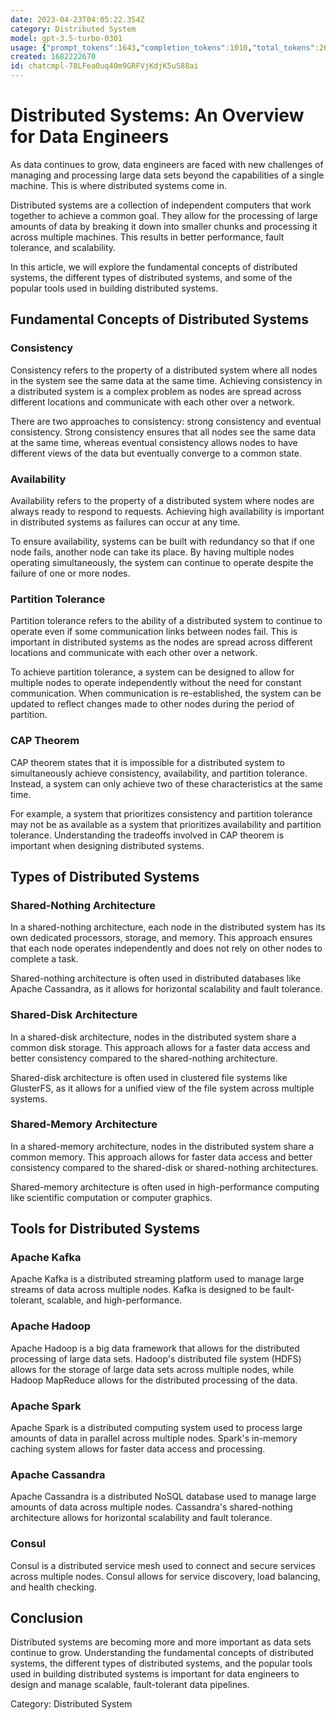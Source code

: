 ```yaml
---
date: 2023-04-23T04:05:22.354Z
category: Distributed System
model: gpt-3.5-turbo-0301
usage: {"prompt_tokens":1643,"completion_tokens":1010,"total_tokens":2653}
created: 1682222670
id: chatcmpl-78LFea0uq40m9GRFVjKdjK5uS88ai
---
```


# Distributed Systems: An Overview for Data Engineers

As data continues to grow, data engineers are faced with new challenges of managing and processing large data sets beyond the capabilities of a single machine. This is where distributed systems come in.

Distributed systems are a collection of independent computers that work together to achieve a common goal. They allow for the processing of large amounts of data by breaking it down into smaller chunks and processing it across multiple machines. This results in better performance, fault tolerance, and scalability.

In this article, we will explore the fundamental concepts of distributed systems, the different types of distributed systems, and some of the popular tools used in building distributed systems.


## Fundamental Concepts of Distributed Systems

### Consistency

Consistency refers to the property of a distributed system where all nodes in the system see the same data at the same time. Achieving consistency in a distributed system is a complex problem as nodes are spread across different locations and communicate with each other over a network. 

There are two approaches to consistency: strong consistency and eventual consistency. Strong consistency ensures that all nodes see the same data at the same time, whereas eventual consistency allows nodes to have different views of the data but eventually converge to a common state.

### Availability

Availability refers to the property of a distributed system where nodes are always ready to respond to requests. Achieving high availability is important in distributed systems as failures can occur at any time.

To ensure availability, systems can be built with redundancy so that if one node fails, another node can take its place. By having multiple nodes operating simultaneously, the system can continue to operate despite the failure of one or more nodes.

### Partition Tolerance

Partition tolerance refers to the ability of a distributed system to continue to operate even if some communication links between nodes fail. This is important in distributed systems as the nodes are spread across different locations and communicate with each other over a network.

To achieve partition tolerance, a system can be designed to allow for multiple nodes to operate independently without the need for constant communication. When communication is re-established, the system can be updated to reflect changes made to other nodes during the period of partition.

### CAP Theorem

CAP theorem states that it is impossible for a distributed system to simultaneously achieve consistency, availability, and partition tolerance. Instead, a system can only achieve two of these characteristics at the same time.

For example, a system that prioritizes consistency and partition tolerance may not be as available as a system that prioritizes availability and partition tolerance. Understanding the tradeoffs involved in CAP theorem is important when designing distributed systems.


## Types of Distributed Systems

### Shared-Nothing Architecture

In a shared-nothing architecture, each node in the distributed system has its own dedicated processors, storage, and memory. This approach ensures that each node operates independently and does not rely on other nodes to complete a task.

Shared-nothing architecture is often used in distributed databases like Apache Cassandra, as it allows for horizontal scalability and fault tolerance.

### Shared-Disk Architecture

In a shared-disk architecture, nodes in the distributed system share a common disk storage. This approach allows for a faster data access and better consistency compared to the shared-nothing architecture.

Shared-disk architecture is often used in clustered file systems like GlusterFS, as it allows for a unified view of the file system across multiple systems.

### Shared-Memory Architecture

In a shared-memory architecture, nodes in the distributed system share a common memory. This approach allows for faster data access and better consistency compared to the shared-disk or shared-nothing architectures.

Shared-memory architecture is often used in high-performance computing like scientific computation or computer graphics.


## Tools for Distributed Systems

### Apache Kafka

Apache Kafka is a distributed streaming platform used to manage large streams of data across multiple nodes. Kafka is designed to be fault-tolerant, scalable, and high-performance.

### Apache Hadoop

Apache Hadoop is a big data framework that allows for the distributed processing of large data sets. Hadoop's distributed file system (HDFS) allows for the storage of large data sets across multiple nodes, while Hadoop MapReduce allows for the distributed processing of the data.

### Apache Spark

Apache Spark is a distributed computing system used to process large amounts of data in parallel across multiple nodes. Spark's in-memory caching system allows for faster data access and processing.

### Apache Cassandra

Apache Cassandra is a distributed NoSQL database used to manage large amounts of data across multiple nodes. Cassandra's shared-nothing architecture allows for horizontal scalability and fault tolerance.

### Consul

Consul is a distributed service mesh used to connect and secure services across multiple nodes. Consul allows for service discovery, load balancing, and health checking.

## Conclusion

Distributed systems are becoming more and more important as data sets continue to grow. Understanding the fundamental concepts of distributed systems, the different types of distributed systems, and the popular tools used in building distributed systems is important for data engineers to design and manage scalable, fault-tolerant data pipelines.

Category: Distributed System